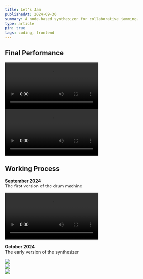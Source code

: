 ```yaml
---
title: Let's Jam
publishedAt: 2024-09-30
summary: A node-based synthesizer for collaborative jamming.
type: article
pin: true
tags: coding, frontend
---
```


## Final Performance

<div className="flex justify-center mb-4 shadow-lg">
  <video 
    src="/posts/lets-jam/final_performance.mp4#t=0.001" 
    controls 
    preload="metadata" 
    height={800} 
  />
</div>

<div className="flex justify-center mb-4">
  <video 
    src="/posts/lets-jam/final_performance2.mov#t=0.001" 
    controls 
    preload="metadata" 
    height={400}
    width={400}
  />
</div>

## Working Process

**September 2024**  
The first version of the drum machine

<div className="flex justify-center mb-4 shadow-lg">
  <video 
    src="/posts/lets-jam/drum_machine_2024-09-25.mp4#t=0.001" 
    controls 
    preload="metadata" 
    height={800} 
  />
</div>

**October 2024**   
The early version of the synthesizer

<div className="flex justify-center mb-4 shadow-lg">
    <Image 
        src="/posts/lets-jam/early_version.png" 
        height={800} 
        width={800} 
    />
</div>

<div className="flex justify-center mb-4 shadow-lg">
    <Image 
        src="/posts/lets-jam/early_version3.png" 
        height={800} 
        width={800} 
    />
</div>

<div className="flex justify-center mb-4 shadow-lg">
    <Image 
        src="/posts/lets-jam/early_version4.png" 
        height={800} 
        width={800} 
    />
</div>